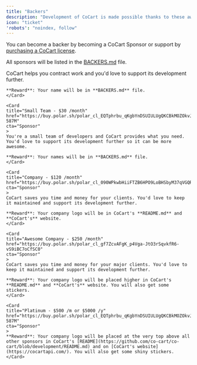 ```yaml
---
title: "Backers"
description: "Development of CoCart is made possible thanks to these awesome backers!"
icon: "ticket"
'robots': "noindex, follow"
---
```


You can become a backer by becoming a CoCart Sponsor or support by [purchasing a CoCart license](https://cocartapi.com/pricing/?ref=mintlify).

All sponsors will be listed in the [BACKERS.md](https://github.com/co-cart/co-cart/blob/development/BACKERS.md) file.

<CardGroup cols={2}>
    <Card
    title="Individual - $5 /month"
    href="https://buy.polar.sh/polar_cl_Ba2ciiiaEAsLXwCdDQtd97nmoXnmwAQScxOGFW9zZuo"
    cta="Sponsor"
    >
    CoCart helps you contract work and you'd love to support its development further.

    **Reward**: Your name will be in **BACKERS.md** file.
    </Card>

    <Card
    title="Small Team - $30 /month"
    href="https://buy.polar.sh/polar_cl_EQTphrbu_qKgbYnDSUIULUgQKCBkMOZOkvJMWP-587M"
    cta="Sponsor"
    >
    You're a small team of developers and CoCart provides what you need. You'd love to support its development further so it can be more awesome.

    **Reward**: Your names will be in **BACKERS.md** file.
    </Card>

    <Card
    title="Company - $120 /month"
    href="https://buy.polar.sh/polar_cl_090WPkwbHiiFTZB6HPO9LoBHSbyM37qVGQRmZpsbEX0"
    cta="Sponsor"
    >
    CoCart saves you time and money for your clients. You'd love to keep it maintained and support its development further.

    **Reward**: Your company logo will be in CoCart's **README.md** and **CoCart's** website.
    </Card>

    <Card
    title="Awesome Company - $250 /month"
    href="https://buy.polar.sh/polar_cl_gf7ZcvAFgK_p4Vga-JtO3rSqvkfR6-vS9iBC7oCfSC0"
    cta="Sponsor"
    >
    CoCart saves you time and money for your major clients. You'd love to keep it maintained and support its development further.

    **Reward**: Your company logo will be placed higher in CoCart's **README.md** and **CoCart's** website. You will also get some stickers.
    </Card>

    <Card
    title="Platinum - $500 /m or $5000 /y"
    href="https://buy.polar.sh/polar_cl_EQTphrbu_qKgbYnDSUIULUgQKCBkMOZOkvJMWP-587M"
    cta="Sponsor"
    >
    **Reward**: Your company logo will be placed at the very top above all other sponsors in CoCart's [README](https://github.com/co-cart/co-cart/blob/development/README.md) and on [CoCart's website](https://cocartapi.com/). You will also get some shiny stickers.
    </Card>
</CardGroup>
